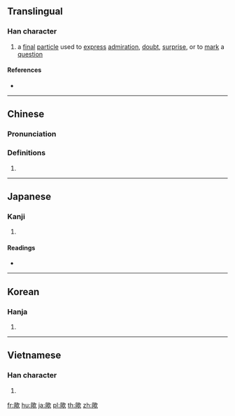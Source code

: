 {{also|欤}}
==Translingual==

===Han character===
{{Han char|rn=76|rad=欠|as=14|sn=18|four=77882|canj=HCNO|ids=⿰與欠}}

# a [[final]] [[particle]] used to [[express]] [[admiration]], [[doubt]], [[surprise]], or to [[mark]] a [[question]]

====References====
* {{Han ref|kx=0573.010|dkj=16226|hdz=32152.100|uh=6B5F|ud=27487|bh=C26A|bd=49770}}

----

==Chinese==
{{zh-forms|s=欤}}

===Pronunciation===
{{zh-pron
|m=yú
|c=jyu4
|mc=y
|oc=y
|ma=
|cat=part
}}

===Definitions===
# {{rfdef|lang=zh}}

----

==Japanese==

===Kanji===
{{ja-kanji|grade=|rs=欠14|style=ky|shin=欤}}

# {{defn|lang=ja|sort=欠14}}

====Readings====
* {{ja-readings|on=[[よ]] (yo)|kun=[[か]] (ka), [[や]] (ya)}}

----

==Korean==

===Hanja===
{{ko-hanja|hangeul=여|eumhun=|rv=yeo|mr=yŏ|y=ye}}

# {{defn|lang=ko|sort=欠14}}

----

==Vietnamese==

===Han character===
{{vi-readings|rs=欠14| hanviet = ru}}

# {{defn|lang=vi|sort=欠14}}

[[fr:歟]]
[[hu:歟]]
[[ja:歟]]
[[pl:歟]]
[[th:歟]]
[[zh:歟]]